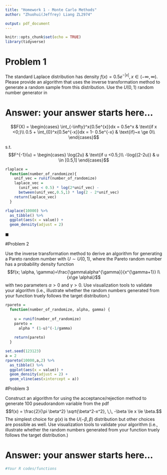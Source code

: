 ```yaml
---
title: "Homework 1 - Monte Carlo Methods"
author: "Zhuohui(Jeffrey) Liang ZL2974"

output: pdf_document
---
```


```r
knitr::opts_chunk$set(echo = TRUE)
library(tidyverse)
```

# Problem 1
The standard Laplace distribution has density $f(x) = 0.5e^{-|x|}, x\in
(-\infty, \infty)$. Please provide an algorithm that uses the inverse transformation method to generate a random sample from this distribution. Use the $U(0,1)$ random number generator in  \em{\bf{R}}, write a  \em{\bf{R}}-function to implement the algorithm. Use visualization tools to validate your algorithm (i.e., illustrate whether the random numbers generated from your function truely follows the standard Laplace distribution.)

# Answer: your answer starts here...

$$F(X) =
\begin{cases}
\int_{-\infty}^x{0.5e^{x}}dx = 0.5e^x & \text{if x <0;}\\
0.5 + \int_{0}^x{0.5e^{-x}}dx = 1- 0.5e^{-x} & \text{if}~x \ge 0\\
\end{cases}$$

s.t. 
$$F^{-1}(u) =
\begin{cases}
\log{2u} & \text{if u <0.5;}\\
-\log{(2-2u)} & u \in [0.5,1]
\end{cases}$$

```r
rlaplace = 
  function(number_of_randomize){
    unif_vec = runif(number_of_randomize)
    laplace_vec = 
      (unif_vec < 0.5) * log(2*unif_vec) -
      between(unif_vec,0.5,1) * log(2 - 2*unif_vec)
    return(laplace_vec)
  }

rlaplace(10000) %>% 
  as_tibble() %>% 
  ggplot(aes(x = value)) +
  geom_density(adjust = 2)

```
$\blacksquare$

#Problem 2

Use the inverse transformation method to  derive an algorithm for generating a Pareto random number with $U\sim U(0,1)$, where the Pareto random number has a probability density function 
     $$f(x; \alpha, \gamma)=\frac{\gamma\alpha^{\gamma}}{x^{\gamma+1}} I\{x\ge \alpha\}$$ with two parameters $\alpha >0$ and $\gamma>0$. Use visualization tools to validate your algorithm (i.e., illustrate whether the random numbers generated from your function truely follows the target distribution.)

\begin{eqnarray*}
F(x; \alpha, \gamma) & = & \gamma\alpha^\gamma\int_\alpha^x{s^{-(\gamma+1)}ds}\\
& = & 1 - \alpha^\gamma * x^{-\gamma}
\end{eqnarray*}

\begin{eqnarray*}
F^{-1}(u; \alpha, \gamma) & = & (\frac{1-u}{\alpha^\gamma})^{-\frac{1}{\gamma}}\\
&=& \alpha *(1-u)^{-\frac{1}{\gamma}}
\end{eqnarray*}

```r
rpareto =
  function(number_of_randomize, alpha, gamma) {
    
    u = runif(number_of_randomize)
    pareto =
      alpha * (1-u)^(-1/gamma)
    
    return(pareto)
  }

set.seed(123123)
a = 2
rpareto(10000,a,2) %>%
  as_tibble() %>%
  ggplot(aes(x = value)) +
  geom_density(adjust = 2) +
  geom_vline(aes(xintercept = a))
```

#Problem 3

Construct an algorithm for using the acceptance/rejection method to generate 100 pseudorandom
 variable from the pdf
 $$f(x) = \frac{2}{\pi \beta^2} \sqrt{\beta^2-x^2}, \,\, -\beta \le x \le \beta.$$
The simplest choice for $g(x)$ is the $U(-\beta, \beta)$ distribution but other choices are possible as well. Use visualization tools to validate your algorithm (i.e., illustrate whether the random numbers generated from your function truely follows the target distribution.)

# Answer:  your answer starts here...
```r
#Your R codes/functions 
```





